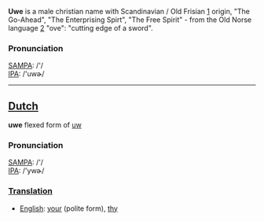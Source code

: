 '''Uwe''' is a male christian name with Scandinavian / Old Frisian  [http://www.wikipedia.org/wiki/Frisian_language] origin, "The Go-Ahead", "The Enterprising Spirt", "The Free Spirit" - from the Old Norse language [http://www.wikipedia.org/wiki/Old-Norse] "ove": "cutting edge of a sword".

===Pronunciation===
[[w:SAMPA|SAMPA]]: /'/<br>
[[w:IPA|IPA]]: /'uwɚ/

----

==[[Dutch]]==

'''uwe''' flexed form of [[uw]]

===Pronunciation===
[[w:SAMPA|SAMPA]]: /'/<br>
[[w:IPA|IPA]]: /'ywɚ/

===[[Translation]]===
*[[English]]: [[your]] (polite form), [[thy]]